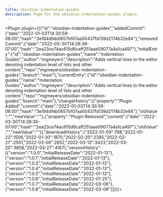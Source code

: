 ---
title: obsidian-indentation-guides
description: Page for the obsidian-indentation-guides plugin.
---


<Plugin plugin={({"id":"obsidian-indentation-guides","addedCommit":{"date":"2022-01-03T14:30:59-08:00","hash":"3e184dfeb0657b107aa50437fa139d2174b32e84"},"removedCommit":{"date":"2022-03-30T14:28:36-07:00","hash":"2ea23ce74ac615d6caff251aae09077a4a1ca497"},"initialEntry":{"id":"obsidian-indentation-guides","name":"Indentation Guides","author":"mgmeyers","description":"Adds vertical lines to the editor denoting indentation level of lists and other content.","repo":"mgmeyers/obsidian-indentation-guides","branch":"main"},"currentEntry":{"id":"obsidian-indentation-guides","name":"Indentation Guides","author":"mgmeyers","description":"Adds vertical lines to the editor denoting indentation level of lists and other content.","repo":"mgmeyers/obsidian-indentation-guides","branch":"main"},"changeHistory":[{"property":"Plugin Added","commit":{"date":"2022-01-03T14:30:59-08:00","hash":"3e184dfeb0657b107aa50437fa139d2174b32e84"},"oldValue":"","newValue":""},{"property":"Plugin Removed","commit":{"date":"2022-03-30T14:28:36-07:00","hash":"2ea23ce74ac615d6caff251aae09077a4a1ca497"},"oldValue":"","newValue":""}],"downloadHistory":{"2022-01-09":768,"2022-01-23":1506,"2022-01-30":1870,"2022-02-20":2385,"2022-02-27":2501,"2022-03-06":2652,"2022-03-13":3423,"2022-03-20":3858,"2022-03-27":4167},"versionHistory":[{"version":"1.0.0","initialReleaseDate":"2022-01-13"},{"version":"1.0.1","initialReleaseDate":"2022-01-13"},{"version":"1.0.3","initialReleaseDate":"2022-01-13"},{"version":"1.0.4","initialReleaseDate":"2022-01-13"},{"version":"1.0.5","initialReleaseDate":"2022-01-13"},{"version":"1.0.6","initialReleaseDate":"2022-01-25"},{"version":"1.0.7","initialReleaseDate":"2022-03-08"},{"version":"1.0.8","initialReleaseDate":"2022-03-08"}]})}></Plugin>